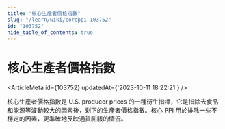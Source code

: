 ```yaml
---
title: "核心生產者價格指數"
slug: "/learn/wiki/coreppi-103752"
id: "103752"
hide_table_of_contents: true
---
```



# 核心生產者價格指數

<ArticleMeta id={103752} updatedAt={'2023-10-11 18:22:21'} />
<div className='border-solid border-b border-t-0 my-4 border-[var(--ifm-color-gray-300)]' />

核心生產者價格指數是 U.S. producer prices 的一種衍生指標，它是指除去食品和能源等波動較大的因素後，剩下的生產者價格指數。核心 PPI 用於排除一些不穩定的因素，更準確地反映通貨膨脹的情況。
